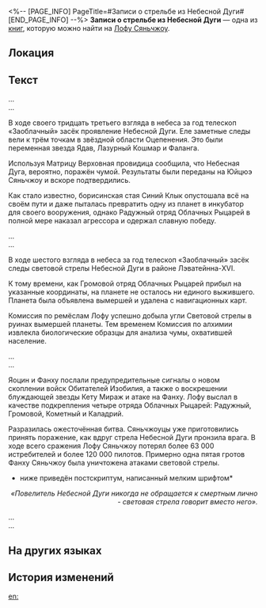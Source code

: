 <%-- [PAGE_INFO]
PageTitle=#Записи о стрельбе из Небесной Дуги#
[END_PAGE_INFO] --%>
{{Дополнить}}
{{Книга Инфобокс
|id           = 190
|Название     = 
|Изображение  = Иконка Пергамент Сяньчжоу.png
|Мир          = Лофу Сяньчжоу
|Томов        = 1
|Автор        = <!--нужно добавить-->
|Описание     = Наблюдения за Охотой в нашем мире, объединённые Комиссией по предсказаниям в сборник «Записи о стрельбе из Небесной Дуги».
|Том1         = {{tx}}
|Источник1    = {{tx|Отсутствует источник}}
|Персонажи    = 
|Фракции      = 
}}
'''Записи о стрельбе из Небесной Дуги''' — одна из [[Книги|книг]], которую можно найти на [[Лофу Сяньчжоу]].

==Локация==
{{Отметка карты|<!--название карты-->|<!--id отметки-->}}

==Текст==
...<br />
...

{{Размер|36|'''Записи наблюдений: 7900 год по звёздному календарю'''}}

В ходе своего тридцать третьего взгляда в небеса за год телескоп «Заоблачный» засёк проявление Небесной Дуги. Еле заметные следы вели к трём точкам в звёздной области Оцепенения. Это были переменная звезда Ядав, Лазурный Кошмар и Фаланга.

Используя Матрицу Верховная провидица сообщила, что Небесная Дуга, вероятно, поражён чумой. Результаты были переданы на Юйцюэ Сяньчжоу и вскоре подтвердились.

Как стало известно, борисинская стая Синий Клык опустошала всё на своём пути и даже пыталась превратить одну из планет в инкубатор для своего вооружения, однако Радужный отряд Облачных Рыцарей в полной мере наказал агрессора и одержал славную победу.

...<br />
...

{{Размер|36|'''Записи наблюдений: 7954 год по звёздному календарю'''}}

В ходе шестого взгляда в небеса за год телескоп «Заоблачный» засёк следы световой стрелы Небесной Дуги в районе Лэватейнна-XVI.

К тому времени, как Громовой отряд Облачных Рыцарей прибыл на указанные координаты, на планете не осталось ни единого выжившего. Планета была объявлена вымершей и удалена с навигационных карт.

Комиссия по ремёслам Лофу успешно добыла угли Световой стрелы в руинах вымершей планеты. Тем временем Комиссия по алхимии извлекла биологические образцы для анализа чумы, охватившей население.

...<br />
...

{{Размер|36|'''Записи наблюдений: 8072 год по звёздному календарю'''}}

Яоцин и Фанху послали предупредительные сигналы о новом скоплении войск Обитателей Изобилия, а также о воскрешении блуждающей звезды Кету Мираж и атаке на Фанху. Лофу выслал в качестве подкрепления четыре отряда Облачных Рыцарей: Радужный, Громовой, Кометный и Каладрий.

Разразилась ожесточённая битва. Сяньчжоуцы уже приготовились принять поражение, как вдруг стрела Небесной Дуги пронзила врага. В ходе всего сражения Лофу Сяньчжоу потерял более 63 000 истребителей и более 120 000 пилотов. Примерно одна пятая гротов Фанху Сяньчжоу была уничтожена атаками световой стрелы.


*ниже приведён постскриптум, написанный мелким шрифтом*

<div align="right">''«Повелитель Небесной Дуги никогда не обращается к смертным лично - световая стрела говорит вместо него».''</div>

...<br />
...

==На других языках==
{{На других языках
|en   = Record of Reignbow's Road
|zhs  = 帝弓垂迹录
|zht  = 帝弓垂跡錄
|ja   = 帝弓垂迹録
|ko   = 천궁강림록
|es   = Registro de la senda del Señor Arquero
|fr   = Chronique de la route de l'Archer de la destinée
|ru   = Записи о стрельбе из Небесной Дуги
|th   = บันทึกเส้นทางเทพแห่งคันศร
|vi   = Đế Cung Thùy Tích Lục
|de   = Aufzeichnung des Herrscherbogens
|id   = Catatan Perjalanan Reignbow
|pt   = Registro da Estrada da Flecha do Destino
}}

==История изменений==
{{История изменений|3.5}}

[[en:]]